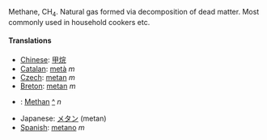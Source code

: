 Methane, CH<sub>4</sub>.
Natural gas formed via decomposition of dead matter.
Most commonly used in household cookers etc.

====Translations====
* [[Chinese]]: [[甲烷]]
* [[Catalan]]: [[metà]] ''m''
* [[Czech]]: [[metan]] ''m''
* [[Breton]]: [[metan]] ''m''
*{{msg:de}}: [[Methan]] [[:de:Methan|^]] ''n''
* Japanese: [[メタン]] (metan)
* [[Spanish]]: [[metano]] ''m''